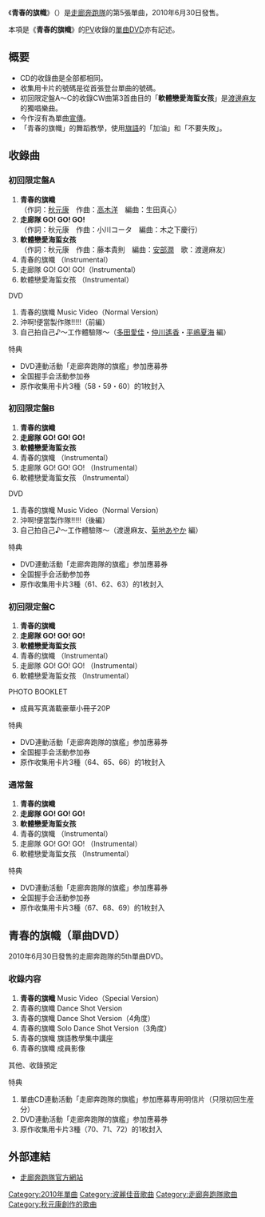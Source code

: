 {{Infobox Single
| Name           = 青春的旗幟
| Artist         = [[走廊奔跑隊|走廊奔跑隊]]
| Album          = 《[[不要在走廊奔跑！|不要在走廊奔跑！]]》
| Cover         = 青春のフラッグ.jpg
| B-side         = 走廊隊 GO! GO! GO!<br/>軟體戀愛海蜇女孩
| Released       = 2010年6月30日
| Format         = [[單曲|單曲]]
| Recorded       = 
| Genre          = [[J-POP|J-POP]]
| Length         = <!---分秒-->
| Label          = [[波麗佳音|波麗佳音]]
| Writer         = 
| Producer       = [[秋元康|秋元康]]
| Certification  = 
| Chart position = *週榜第4位（[[Oricon公信榜|Oricon]]）
*2010年7月度月榜第15位（Oricon）
| Last single    = 《[[鬼臉橋|鬼臉橋]]》<br/>（2010年）
| This single    = 《'''青春的旗幟'''》<br/>（2010年）
| Next single    = 《[[抱緊我|抱緊我]]》<br/>（2010年）
| Misc           = 
}}
《'''青春的旗幟'''》（{{lang-ja|'''青春のフラッグ'''}}）是[[走廊奔跑隊|走廊奔跑隊]]的第5張單曲，2010年6月30日發售。

本項是《'''青春的旗幟'''》的[[音樂影片|PV]]收錄的[[#青春的旗幟（單曲DVD）|單曲DVD]]亦有記述。

== 概要 ==
* CD的收錄曲是全部都相同。
* 收集用卡片的號碼是從首張登台單曲的號碼。
* 初回限定盤A〜C的收錄CW曲第3首曲目的「'''軟體戀愛海蜇女孩'''」是[[渡邊麻友|渡邊麻友]]的獨唱樂曲。
* 今作沒有為單曲[[商業搭配|宣傳]]。
* 「青春的旗幟」的舞蹈教學，使用[[旗語|旗語]]的「加油」和「不要失敗」。

== 收錄曲 ==
=== 初回限定盤A ===
# '''青春的旗幟'''<br/>（作詞：[[秋元康|秋元康]]　作曲：[[高木洋|高木洋]]　編曲：生田真心）
# '''走廊隊 GO! GO! GO!'''<br/>（作詞：秋元康　作曲：小川コータ　編曲：木之下慶行）
# '''軟體戀愛海蜇女孩'''<br/>（作詞：秋元康　作曲：藤本貴則　編曲：[[安部潤|安部潤]]　歌：渡邊麻友）
# 青春的旗幟 （Instrumental）
# 走廊隊 GO! GO! GO!（Instrumental）
# 軟體戀愛海蜇女孩 （Instrumental）

; DVD
# 青春的旗幟 Music Video（Normal Version）
# 沖啊!便當製作隊!!!!!（前編）
# 自己拍自己♪〜工作體驗隊〜（[[多田愛佳|多田愛佳]]・[[仲川遙香|仲川遙香]]・[[平嶋夏海|平嶋夏海]] 編）

; 特典
* DVD連動活動「走廊奔跑隊的旗艦」参加應募券
* 全国握手会活動参加券
* 原作收集用卡片3種（58・59・60）的1枚封入

=== 初回限定盤B ===
# '''青春的旗幟'''
# '''走廊隊 GO! GO! GO!'''
# '''軟體戀愛海蜇女孩'''
# 青春的旗幟 （Instrumental）
# 走廊隊 GO! GO! GO! （Instrumental）
# 軟體戀愛海蜇女孩 （Instrumental）

; DVD
# 青春的旗幟 Music Video（Normal Version）
# 沖啊!便當製作隊!!!!!（後編）
# 自己拍自己♪〜工作體驗隊〜（渡邊麻友、[[菊地あやか|菊地あやか]] 編）

; 特典
* DVD連動活動「走廊奔跑隊的旗艦」参加應募券
* 全国握手会活動参加券
* 原作收集用卡片3種（61、62、63）的1枚封入

=== 初回限定盤C ===
# '''青春的旗幟'''
# '''走廊隊 GO! GO! GO!'''
# '''軟體戀愛海蜇女孩'''
# 青春的旗幟 （Instrumental）
# 走廊隊 GO! GO! GO! （Instrumental）
# 軟體戀愛海蜇女孩 （Instrumental）

; PHOTO BOOKLET
* 成員写真滿載豪華小冊子20P

; 特典
* DVD連動活動「走廊奔跑隊的旗艦」参加應募券
* 全国握手会活動参加券
* 原作收集用卡片3種（64、65、66）的1枚封入

=== 通常盤 ===
# '''青春的旗幟'''
# '''走廊隊 GO! GO! GO!'''
# '''軟體戀愛海蜇女孩'''
# 青春的旗幟 （Instrumental）
# 走廊隊 GO! GO! GO! （Instrumental）
# 軟體戀愛海蜇女孩 （Instrumental）

; 特典
* DVD連動活動「走廊奔跑隊的旗艦」参加應募券
* 全国握手会活動参加券
* 原作收集用卡片3種（67、68、69）的1枚封入

== 青春的旗幟（單曲DVD） ==
{{Infobox Single
| Name           = 青春的旗幟
| Artist         = [[走廊奔跑隊|走廊奔跑隊]]
| Album          = 
| A-side         = 
| B-side         = 
| Released       = 2010年6月30日
| Format         = [[DVD|DVD]]
| Recorded       = 
| Genre          = [[J-POP|J-POP]]
| Length         = <!---分秒-->
| Label          = [[波麗佳音|波麗佳音]]
| Writer         = 
| Producer       = [[秋元康|秋元康]]
| Certification  = 
| Chart position = 
| Last single    = 《[[鬼臉橋|鬼臉橋]]》<br/>（2010年）
| This single    = 《'''青春的旗幟'''》<br/>（2010年）
| Next single    = -
| Misc           = 
}}
2010年6月30日發售的走廊奔跑隊的5th單曲DVD。
=== 收錄内容 ===
# '''青春的旗幟''' Music Video（Special Version）
# 青春的旗幟 Dance Shot Version
# 青春的旗幟 Dance Shot Version（4角度）
# 青春的旗幟 Solo Dance Shot Version（3角度）
# 青春的旗幟 旗語教學集中講座
# 青春的旗幟 成員影像
其他、收錄預定

; 特典
# 單曲CD連動活動「走廊奔跑隊的旗艦」参加應募専用明信片（只限初回生産分）
# DVD連動活動「走廊奔跑隊的旗艦」参加應募券
# 原作收集用卡片3種（70、71、72）的1枚封入

== 外部連結 ==
<!--* [http://hp.ponycanyon.co.jp/pchp/cgi-bin/PCHPM.pl?TRGID=PCHP_ART_3010&CMD=DSP&DSP_ATSCOD=30696500 波麗佳音内走廊奔跑隊公式網站]-->
* [http://watarirouka.com/top.html 走廊奔跑隊官方網站] {{Wayback|url=http://watarirouka.com/top.html |date=20090331025528 }}

{{走廊奔跑隊}}
{{AKB48歌曲}}

{{DEFAULTSORT:Seishi yun no furatsuku}}
[[Category:2010年單曲|Category:2010年單曲]]
[[Category:波麗佳音歌曲|Category:波麗佳音歌曲]]
[[Category:走廊奔跑隊歌曲|Category:走廊奔跑隊歌曲]]
[[Category:秋元康創作的歌曲|Category:秋元康創作的歌曲]]
